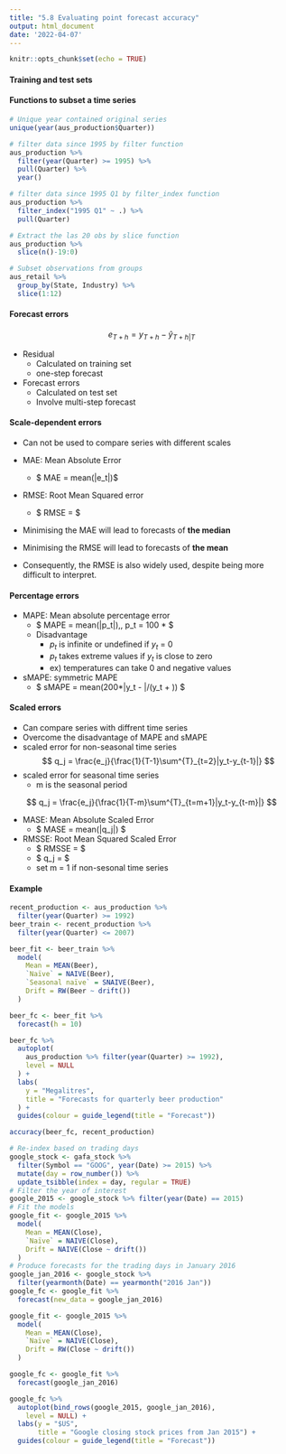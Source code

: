 ```yaml
---
title: "5.8 Evaluating point forecast accuracy"
output: html_document
date: '2022-04-07'
---
```


```r
knitr::opts_chunk$set(echo = TRUE)
```


#### Training and test sets

#### Functions to subset a time series

```r
# Unique year contained original series
unique(year(aus_production$Quarter))
```



```r
# filter data since 1995 by filter function
aus_production %>%
  filter(year(Quarter) >= 1995) %>%
  pull(Quarter) %>%
  year()

```


```r
# filter data since 1995 Q1 by filter_index function
aus_production %>%
  filter_index("1995 Q1" ~ .) %>%
  pull(Quarter)
```


```r
# Extract the las 20 obs by slice function
aus_production %>%
  slice(n()-19:0)
```


```r
# Subset observations from groups
aus_retail %>%
  group_by(State, Industry) %>%
  slice(1:12)
```

#### Forecast errors

$$
e_{T+h} = y_{T+h} - \hat{y}_{T+h|T}
$$


- Residual
  - Calculated on training set
  - one-step forecast
- Forecast errors
  - Calculated on test set
  - Involve multi-step forecast


#### Scale-dependent errors
- Can not be used to compare series with different scales

- MAE: Mean Absolute Error
  - $ MAE = mean(|e_t|)$
- RMSE: Root Mean Squared error
  - $ RMSE = \sqrt{mean(e_t^2)}$

- Minimising the MAE will lead to forecasts of **the median**
- Minimising the RMSE will lead to forecasts of **the mean**
- Consequently, the RMSE is also widely used, despite being more difficult to interpret.


#### Percentage errors

- MAPE: Mean absolute percentage error
  - $ MAPE = mean(|p_t|),\, p_t = 100 * \frac{e_t}{y_t} $
  - Disadvantage
    - $p_t$ is infinite or undefined if $y_t$ = 0
    - $p_t$ takes extreme values if $y_t$ is close to zero
    - ex) temperatures can take 0 and negative values
- sMAPE: symmetric MAPE
  - $ sMAPE = mean(200*|y_t - \hat{y_t}|/(y_t + \hat{y_t})) $
  
  
#### Scaled errors
- Can compare series with diffrent time series
- Overcome the disadvantage of MAPE and sMAPE
- scaled error for non-seasonal time series 
$$
q_j = \frac{e_j}{\frac{1}{T-1}\sum^{T}_{t=2}|y_t-y_{t-1}|}
$$
- scaled error for seasonal time series 
  - m is the seasonal period

$$
q_j = \frac{e_j}{\frac{1}{T-m}\sum^{T}_{t=m+1}|y_t-y_{t-m}|}
$$

- MASE: Mean Absolute Scaled Error
  - $ MASE = mean(|q_j|) $
- RMSSE: Root Mean Squared Scaled Error
  - $ RMSSE = \sqrt{mean(q_j^2)}$
  - $ q_j = \frac{e_j}{\frac{1}{T-m}\sum^{T}_{t=m+1}(y_t-y_{t-m})^2}$
  - set m = 1 if non-sesonal time series

#### Example

```r
recent_production <- aus_production %>%
  filter(year(Quarter) >= 1992)
beer_train <- recent_production %>%
  filter(year(Quarter) <= 2007)

beer_fit <- beer_train %>%
  model(
    Mean = MEAN(Beer),
    `Naïve` = NAIVE(Beer),
    `Seasonal naïve` = SNAIVE(Beer),
    Drift = RW(Beer ~ drift())
  )

beer_fc <- beer_fit %>%
  forecast(h = 10)

beer_fc %>%
  autoplot(
    aus_production %>% filter(year(Quarter) >= 1992),
    level = NULL
  ) +
  labs(
    y = "Megalitres",
    title = "Forecasts for quarterly beer production"
  ) +
  guides(colour = guide_legend(title = "Forecast"))

```
```r
accuracy(beer_fc, recent_production)
```
```r
# Re-index based on trading days
google_stock <- gafa_stock %>%
  filter(Symbol == "GOOG", year(Date) >= 2015) %>%
  mutate(day = row_number()) %>%
  update_tsibble(index = day, regular = TRUE)
# Filter the year of interest
google_2015 <- google_stock %>% filter(year(Date) == 2015)
# Fit the models
google_fit <- google_2015 %>%
  model(
    Mean = MEAN(Close),
    `Naïve` = NAIVE(Close),
    Drift = NAIVE(Close ~ drift())
  )
# Produce forecasts for the trading days in January 2016
google_jan_2016 <- google_stock %>%
  filter(yearmonth(Date) == yearmonth("2016 Jan"))
google_fc <- google_fit %>%
  forecast(new_data = google_jan_2016)
```


```r
google_fit <- google_2015 %>%
  model(
    Mean = MEAN(Close),
    `Naïve` = NAIVE(Close),
    Drift = RW(Close ~ drift())
  )

google_fc <- google_fit %>%
  forecast(google_jan_2016)

google_fc %>%
  autoplot(bind_rows(google_2015, google_jan_2016),
    level = NULL) +
  labs(y = "$US",
       title = "Google closing stock prices from Jan 2015") +
  guides(colour = guide_legend(title = "Forecast"))

```


